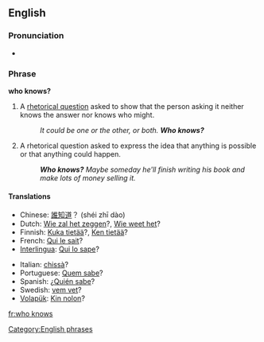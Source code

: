 ==English==
===Pronunciation===
*{{audio|en-us-who-knows.ogg|Audio (US)}}

===Phrase===
'''who knows?'''

#A [[rhetorical question]] asked to show that the person asking it neither knows the answer nor knows who might.
#:''It could be one or the other, or both. '''Who knows?'''''
#A rhetorical question asked to express the idea that anything is possible or that anything could happen.
#:'''''Who knows?'''  Maybe someday he'll finish writing his book and make lots of money selling it.''

{{seeCites}}

====Translations====
{{top}}
*Chinese: [[誰知道]]？ (shéi zhī dào)
*Dutch: [[Wie zal het zeggen]]?, [[Wie weet het]]?
*Finnish: [[Kuka tietää]]?, [[Ken tietää]]?
*French: [[Qui le sait]]?
*[[Interlingua]]: [[Qui lo sape]]?
{{mid}}
*Italian: [[chissà]]?
*Portuguese: [[Quem sabe]]?
*Spanish: ¿[[Quién sabe]]?
*Swedish: [[vem vet]]?
*[[Volapük]]: [[Kin nolon]]?
{{bottom}}

[[fr:who knows]]
[[Category:English phrases]]